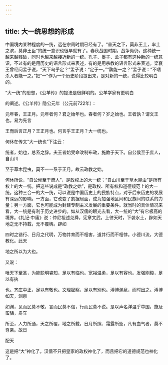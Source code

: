 ```yaml
---
---
---
```

title: 大一统思想的形成
---



中国境内某种程度的一统，远在宗周时期已经有了。“普天之下，莫非王土，率土之滨，莫非王臣”的统一意识也很早就有了。春秋战国时期，战争频仍，这种统一越来越残破，同时也越来越接近新的一统。孔子、墨子、孟子都有这种新的一统意识，不过有的是用历史的语言形式来表述，有的是用宗教的语言形式来表述。梁襄王曾经问孟子说，“天下乌乎定？”孟子说：“定于一。”“孰能一之？”孟子说：“不嗜杀人者能一之。”把“一”作为一个历史阶段提出来，是对新的一统，说得比较明白的。

“大一统”的思想，《公羊传》的提法是很鲜明的。公羊学家有更明白

的阐述。《公羊传》隐公元年（公元前722年）：

元年春，王正月。元年者何？君之始年也。春者何？岁之始也。王者孰？谓文王也。易为先言

王而后言正月？王正月也。何言乎王正月？大一统也。

何休在传文“大一统也”下注云：

统者，始也，总系之辞。夫王者始受命改制布政，施教于天下。自公侯至于庶人，自山川

至于草木昆虫，莫不一一系于正月。故云政教之始。

何休所说，“自公侯至于庶人”，是政权上的大一统；“自山川至于草木昆虫”是所有权上的大一统。把这些说成是“政教之始”，是政权、所有权和道德规范上的大一统。这种三合一的大一统，可以说是中国历史上的民族特点，对于后来历史的发展有深远的影响。一方面，它改变了割据局面，成为加强地区间和民族间的联系的力量；另一方面，它也可能成为封建专制主义发展的重要条件。就当时的具体情况来看，大一统是有利于历史进步的。如从汉儒的眼光去看，大一统的“大”有它极高的境界。《礼记·中庸》说：仲尼祖述尧舜，宪章文武，上律天时，下袭水土，辟如天地之无不持载，无不覆帱。辟如

四时之错行、日月之代明，万物并育而不相害，道并行而不相悖。小德川流，大德教化。此天

地之所以为大也。

又说：

唯天下至圣，为能聪明睿知，足以有临也。宽裕温柔，足以有容也。发强刚毅，足以有执

也。齐庄中正，足以有敬也。文理密察，足以有别也。溥博渊泉，而时出之。溥博如天，渊泉

如渊，见而民莫不敬，言而民莫不信，行而民莫不说。是以声名洋溢乎中国，施及蛮貊，舟车

所至，人力所通，天之所覆，地之所载，日月所照、霜露所坠，凡有血气者，莫不尊亲。故日

配天

这是把“大”神化了。汉儒不只把皇家的政权神化了，而且把它的道德规范也神化了。